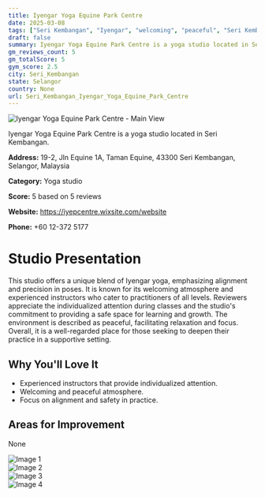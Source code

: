 ```yaml
---
title: Iyengar Yoga Equine Park Centre
date: 2025-03-08
tags: ["Seri Kembangan", "Iyengar", "welcoming", "peaceful", "Seri Kembangan"]  
draft: false
summary: Iyengar Yoga Equine Park Centre is a yoga studio located in Seri Kembangan.
gm_reviews_count: 5
gm_totalScore: 5
gym_score: 2.5
city: Seri_Kembangan
state: Selangor
country: None
url: Seri_Kembangan_Iyengar_Yoga_Equine_Park_Centre
---
```


<div className="aspect-[16/9] relative my-8">
  <img 
    src="https://lh5.googleusercontent.com/p/AF1QipPAxow0g4aZ91u_z3jtbQzNJNSRT5Mp-daU7gVe=w1920-h1080-k-no"
    alt="Iyengar Yoga Equine Park Centre - Main View"
    className="object-cover absolute inset-0 w-full h-full rounded-lg"
  />
</div>

Iyengar Yoga Equine Park Centre is a yoga studio located in Seri Kembangan.

**Address:** 19-2, Jln Equine 1A, Taman Equine, 43300 Seri Kembangan, Selangor, Malaysia

**Category:** Yoga studio

**Score:** 5 based on 5 reviews

**Website:** https://iyepcentre.wixsite.com/website

**Phone:** +60 12-372 5177

# Studio Presentation

This studio offers a unique blend of Iyengar yoga, emphasizing alignment and precision in poses. It is known for its welcoming atmosphere and experienced instructors who cater to practitioners of all levels. Reviewers appreciate the individualized attention during classes and the studio's commitment to providing a safe space for learning and growth. The environment is described as peaceful, facilitating relaxation and focus. Overall, it is a well-regarded place for those seeking to deepen their practice in a supportive setting.



## Why You'll Love It

- Experienced instructors that provide individualized attention.
- Welcoming and peaceful atmosphere.
- Focus on alignment and safety in practice.

## Areas for Improvement

None

<div className="grid grid-cols-1 xl:grid-cols-2 gap-4 my-8">
<div className="aspect-[4/3] relative"><img src="https://lh5.googleusercontent.com/p/AF1QipNMempjrmwLutzY1onJDgT8H_NFMV5GZAilAIT_=w1920-h1080-k-no" alt="Image 1" className="object-cover absolute inset-0 w-full h-full rounded-lg" /></div>
<div className="aspect-[4/3] relative"><img src="https://lh5.googleusercontent.com/p/AF1QipMJENjdybFYDspMYl_g-EYwdJcH8M-JavwcrRe7=w1920-h1080-k-no" alt="Image 2" className="object-cover absolute inset-0 w-full h-full rounded-lg" /></div>
<div className="aspect-[4/3] relative"><img src="https://lh5.googleusercontent.com/p/AF1QipMBrUgK3A8iLPtvm3I_WJMTmE8nmTIt4k2h-dQ8=w1920-h1080-k-no" alt="Image 3" className="object-cover absolute inset-0 w-full h-full rounded-lg" /></div>
<div className="aspect-[4/3] relative"><img src="https://lh5.googleusercontent.com/p/AF1QipPHvh0dsjwTpG_rxFNQFGeB7yJftlHdbub0mtaJ=w1920-h1080-k-no" alt="Image 4" className="object-cover absolute inset-0 w-full h-full rounded-lg" /></div>
</div>
